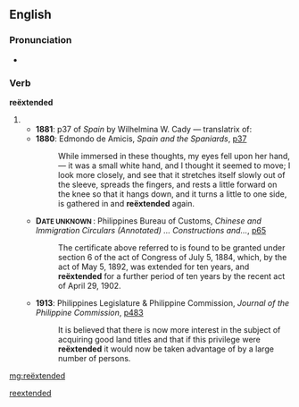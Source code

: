 ==English==

===Pronunciation===
* {{a|UK}} {{IPA|/ɹi.ɛksˈtɛndɪd/|lang=en}}

===Verb===
'''reëxtended'''

# {{en-past of|reëxtend}}
#* '''1881''': p37 of ''Spain'' by Wilhelmina W. Cady — translatrix of:
#* '''1880''': Edmondo de Amicis, ''Spain and the Spaniards'', [http://www.google.co.uk/books?id=TO2lhHDqltcC&dq=%22re%C3%ABxtended%22 p37]
#*: While immersed in these thoughts, my eyes fell upon her hand, — it was a small white hand, and I thought it seemed to move; I look more closely, and see that it stretches itself slowly out of the sleeve, spreads the fingers, and rests a little forward on the knee so that it hangs down, and it turns a little to one side, is gathered in and '''reëxtended''' again.
#* <b>D<small>ATE UNKNOWN {{qualifier|PERHAPS 1902–1912}}</small></b>: Philippines Bureau of Customs, ''Chinese and Immigration Circulars (Annotated) … Constructions and…'', [http://www.google.co.uk/books?id=dw5QNKJcZPEC&q=%22re%C3%ABxtended%22&dq=%22re%C3%ABxtended%22&pgis=1 p65]
#*: The certificate above referred to is found to be granted under section 6 of the act of Congress of July 5, 1884, which, by the act of May 5, 1892, was extended for ten years, and '''reëxtended''' for a further period of ten years by the recent act of April 29, 1902.
#* '''1913''': Philippines Legislature & Philippine Commission, ''Journal of the Philippine Commission'', [http://www.google.co.uk/books?id=G65agmsxjIYC&q=%22re%C3%ABxtended%22&dq=%22re%C3%ABxtended%22&pgis=1 p483]
#*: It is believed that there is now more interest in the subject of acquiring good land titles and that if this privilege were '''reëxtended''' it would now be taken advantage of by a large number of persons.

[[Category:English terms spelled with Ë|reextended]]

[[mg:reëxtended]]